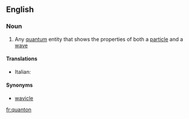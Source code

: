==English==

===Noun===
{{en-noun}}

# {{lb|en|physics}} Any [[quantum]] entity that shows the properties of both a [[particle]] and a [[wave]]

====Translations====
{{trans-top|quantum entity}}
* Italian: {{t|it|quantone|m}}
{{trans-mid}}
{{trans-bottom}}

====Synonyms====
* [[wavicle]]

[[fr:quanton]]